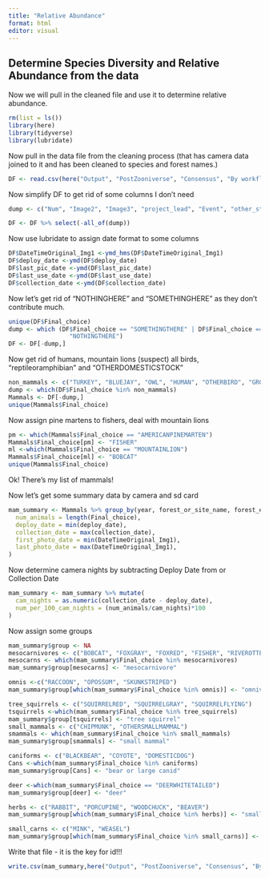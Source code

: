 ```yaml
---
title: "Relative Abundance"
format: html
editor: visual
---
```


## Determine Species Diversity and Relative Abundance from the data

Now we will pull in the cleaned file and use it to determine relative abundance.

```r
rm(list = ls())
library(here)
library(tidyverse)
library(lubridate)
```

Now pull in the data file from the cleaning process (that has camera data joined to it and has been cleaned to species and forest names.)

```r
DF <- read.csv(here("Output", "PostZooniverse", "Consensus", "By workflow", "wfn16695_wfv29.1", "NoCoW_class-15-Feb-2024_wfn16695_wfv29.1_combined.csv"))
```

Now simplify DF to get rid of some columns I don't need

```r
dump <- c("Num", "Image2", "Image3", "project_lead", "Event", "other_students", "camera_trappers", "project_trap_code", "cam_num.y", "sd_num.y", "round", "phase", "HEXID", "total_images", "bushnell_bat_start_bars", "bushnell_bat_end_bars", "bat_start_percent", "bat_end_percent", "lithium_or_recharge", "tem_logger_num", "snowstake_distance_m", "cam_orientation_degrees", "cam_orientation_string")

DF <- DF %>% select(-all_of(dump))
```

Now use lubridate to assign date format to some columns

```r
DF$DateTimeOriginal_Img1 <-ymd_hms(DF$DateTimeOriginal_Img1)
DF$deploy_date <-ymd(DF$deploy_date)
DF$last_pic_date <-ymd(DF$last_pic_date)
DF$last_use_date <-ymd(DF$last_use_date)
DF$collection_date <-ymd(DF$collection_date)
```

Now let's get rid of "NOTHINGHERE" and "SOMETHINGHERE" as they don't contribute much.

```r
unique(DF$Final_choice)
dump <- which (DF$Final_choice == "SOMETHINGTHERE" | DF$Final_choice == 
                 "NOTHINGTHERE")
DF <- DF[-dump,]

```

Now get rid of humans, mountain lions (suspect) all birds, "reptileoramphibian" and "OTHERDOMESTICSTOCK"

```r
non_mammals <- c("TURKEY", "BLUEJAY", "OWL", "HUMAN", "OTHERBIRD", "GROUSERUFFED", "REPTILEORAMPHIBIAN", "OTHERDOMESTICSTOCK", "GOOSEWILD", "CROWORRAVEN")
dump <- which(DF$Final_choice %in% non_mammals)
Mammals <- DF[-dump,]
unique(Mammals$Final_choice)
```

Now assign pine martens to fishers, deal with mountain lions

```r
pm <- which(Mammals$Final_choice == "AMERICANPINEMARTEN")
Mammals$Final_choice[pm] <- "FISHER"
ml <-which(Mammals$Final_choice == "MOUNTAINLION")
Mammals$Final_choice[ml] <- "BOBCAT"
unique(Mammals$Final_choice)
```

Ok! There's my list of mammals!

Now let's get some summary data by camera and sd card

```r
mam_summary <- Mammals %>% group_by(year, forest_or_site_name, forest_ecology_plot_number, project_name, Cam_SD, Final_choice) %>% summarise(
  num_animals = length(Final_choice),
  deploy_date = min(deploy_date),
  collection_date = max(collection_date),
  first_photo_date = min(DateTimeOriginal_Img1),
  last_photo_date = max(DateTimeOriginal_Img1),
)
```

Now determine camera nights by subtracting Deploy Date from or Collection Date

```r

mam_summary <- mam_summary %>% mutate(
  cam_nights = as.numeric(collection_date - deploy_date),
  num_per_100_cam_nights = (num_animals/cam_nights)*100
)

```

Now assign some groups

```r
mam_summary$group <- NA
mesocarnivores <- c("BOBCAT", "FOXGRAY", "FOXRED", "FISHER", "RIVEROTTER", "DOMESTICCAT" )
mesocarns <- which(mam_summary$Final_choice %in% mesocarnivores)
mam_summary$group[mesocarns] <- "mesocarnivore"

omnis <-c("RACCOON", "OPOSSUM", "SKUNKSTRIPED")
mam_summary$group[which(mam_summary$Final_choice %in% omnis)] <- "omnivore"

tree_squirrels <- c("SQUIRRELRED", "SQUIRRELGRAY", "SQUIRRELFLYING")
tsquirrels <-which(mam_summary$Final_choice %in% tree_squirrels)
mam_summary$group[tsquirrels] <- "tree squirrel"
small_mammals <- c("CHIPMUNK", "OTHERSMALLMAMMAL")
smammals <- which(mam_summary$Final_choice %in% small_mammals)
mam_summary$group[smammals] <- "small mammal"

caniforms <- c("BLACKBEAR", "COYOTE", "DOMESTICDOG")
Cans <-which(mam_summary$Final_choice %in% caniforms)
mam_summary$group[Cans] <- "bear or large canid"

deer <-which(mam_summary$Final_choice == "DEERWHITETAILED")
mam_summary$group[deer] <- "deer"

herbs <- c("RABBIT", "PORCUPINE", "WOODCHUCK", "BEAVER")
mam_summary$group[which(mam_summary$Final_choice %in% herbs)] <- "small herbivore"

small_carns <- c("MINK", "WEASEL")
mam_summary$group[which(mam_summary$Final_choice %in% small_carns)] <- "small carnivore"
```

Write that file - it is the key for id!!!

```r
write.csv(mam_summary,here("Output", "PostZooniverse", "Consensus", "By workflow", "wfn16695_wfv29.1", "NoCoW_class-15-Feb-2024-wfn16695_wfv29.1_consensus.csv"), row.names = F)
```
